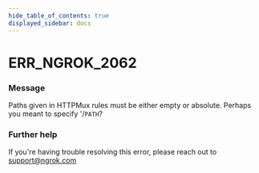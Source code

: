 ```yaml
---
hide_table_of_contents: true
displayed_sidebar: docs
---
```



# ERR_NGROK_2062

### Message
Paths given in HTTPMux rules must be either empty or absolute. Perhaps you meant to specify '/`PATH`?

<ErrorDetails error='err_ngrok_2062' />


### Further help
If you're having trouble resolving this error, please reach out to [support@ngrok.com](mailto:support@ngrok.com?subject=Help%20with%20ERR_NGROK_2062)

